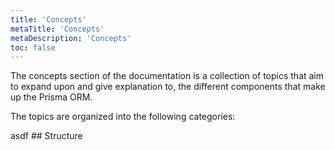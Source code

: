 ```yaml
---
title: 'Concepts'
metaTitle: 'Concepts'
metaDescription: 'Concepts'
toc: false
---
```


<TopBlock>

The concepts section of the documentation is a collection of topics that aim to expand upon and give explanation to, the different components that make up the Prisma ORM.

The topics are organized into the following categories:

</TopBlock>
asdf
## Structure

<Subsections depth="3" />
